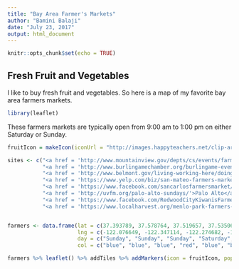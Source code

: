 ```yaml
---
title: "Bay Area Farmer's Markets"
author: "Bamini Balaji"
date: "July 23, 2017"
output: html_document
---
```


```r
knitr::opts_chunk$set(echo = TRUE)
```

## Fresh Fruit and Vegetables

I like to buy fresh fruit and vegetables. So here is a map of my favorite bay area farmers markets.  

```r
library(leaflet)
```

These farmers markets are typically open from 9:00 am to 1:00 pm on either Saturday or Sunday. 

```r
fruitIcon = makeIcon(iconUrl = "http://images.happyteachers.net/clip-art-thanksgiving-happy-fruit-basket-100057_big.png", iconWidth = 50, iconHeight = 50, iconAnchorX = 30, iconAnchorY = 25)

sites <- c("<a href = 'http://www.mountainview.gov/depts/cs/events/farmers.asp'>Mountain View</a>",
           "<a href = 'http://www.burlingamechamber.org/burlingame-events/burlingame-fresh-market/'>Burlingame</a>",
           "<a href = 'http://www.belmont.gov/living-working-here/doing-business/farmer-s-market'>Belmont</a>",
           "<a href = 'https://www.yelp.com/biz/san-mateo-farmers-market-san-mateo-2'>San Mateo</a>", 
           "<a href = 'https://www.facebook.com/sancarlosfarmersmarket/'>San Carlos</a>",
           "<a href = 'http://uvfm.org/palo-alto-sundays/'>Palo Alto</a>", 
           "<a href = 'https://www.facebook.com/RedwoodCityKiwanisFarmersMarket/'>Redwood City</a>", 
           "<a href = 'https://www.localharvest.org/menlo-park-farmers-market-M3662'>Menlo Park</a>")


farmers <- data.frame(lat = c(37.393789, 37.578764, 37.519657, 37.535069, 37.505067, 37.425453, 37.487884, 37.450485), 
                      lng = c(-122.076649, -122.347114, -122.274682, -122.335182, -122.259447, -122.145451, -122.233145, -122.184169),
                      day = c("Sunday", "Sunday", "Sunday", "Saturday", "Sunday", "Sunday", "Saturday", "Sunday"), 
                      col = c("blue", "blue", "blue", "red", "blue", "blue", "red", "blue"))

farmers %>% leaflet() %>% addTiles %>% addMarkers(icon = fruitIcon, popup = sites) %>% addCircleMarkers(color = farmers$col, fillColor = "transparent", radius = 26) %>% addLegend(labels = c("Saturday", "Sunday"), colors = c("red", "blue"))
```


